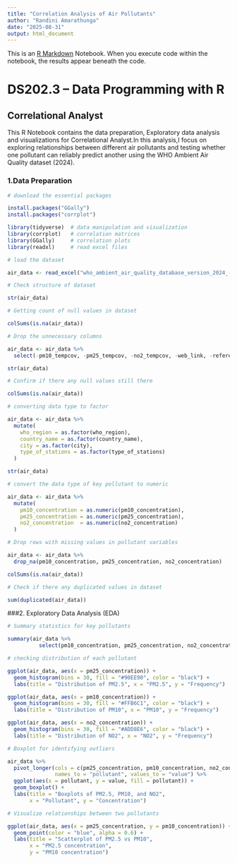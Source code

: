 ```yaml
---
title: "Correlation Analysis of Air Pollutants"
author: "Randini Amarathunga"
date: "2025-08-31"
output: html_document
---
```


This is an [R Markdown](http://rmarkdown.rstudio.com) Notebook. When you execute code within the notebook, the results appear beneath the code.

# DS202.3 – Data Programming with R

## Correlational Analyst

This R Notebook contains the data preparation, Exploratory data analysis and visualizations for Correlational Analyst.In this analysis,I focus on exploring relationships between different air pollutants and testing whether one pollutant can reliably predict another using the WHO Ambient Air Quality dataset (2024).

### 1.Data Preparation

```r
# download the essential packages

install.packages("GGally")
install.packages("corrplot")
```

```r
library(tidyverse)  # data manipulation and visualization
library(corrplot)   # correlation matrices
library(GGally)     # correlation plots
library(readxl)     # read excel files
```

```r
# load the dataset

air_data <- read_excel("who_ambient_air_quality_database_version_2024_(v6.1).xlsx", sheet = "Update 2024 (V6.1) (2)")
```

```r
# Check structure of dataset

str(air_data)
```



```r
# Getting count of null values in dataset

colSums(is.na(air_data))
```



```r
# Drop the unnecessary columns

air_data <- air_data %>%
  select(-pm10_tempcov, -pm25_tempcov, -no2_tempcov, -web_link, -reference, -version, -population_source)
```

```r
str(air_data)
```



```r
# Confirm if there any null values still there

colSums(is.na(air_data))
```



```r
# converting data type to factor

air_data <- air_data %>%
  mutate(
    who_region = as.factor(who_region),
    country_name = as.factor(country_name),
    city = as.factor(city),
    type_of_stations = as.factor(type_of_stations)
  )
```



```r
str(air_data)
```

```r
# convert the data type of key pollutant to numeric

air_data <- air_data %>%
  mutate(
    pm10_concentration = as.numeric(pm10_concentration),
    pm25_concentration = as.numeric(pm25_concentration),
    no2_concentration  = as.numeric(no2_concentration)
  )
```



```r
# Drop rows with missing values in pollutant variables

air_data <- air_data %>%
  drop_na(pm10_concentration, pm25_concentration, no2_concentration)
```


```r
colSums(is.na(air_data))
```



```r
# Check if there any duplicated values in dataset

sum(duplicated(air_data))
```






###2. Exploratory Data Analysis (EDA) 

```r
# Summary statistics for key pollutants

summary(air_data %>% 
          select(pm10_concentration, pm25_concentration, no2_concentration))
```



```r
# checking distribution of each pollutant

ggplot(air_data, aes(x = pm25_concentration)) +
  geom_histogram(bins = 30, fill = "#90EE90", color = "black") +
  labs(title = "Distribution of PM2.5", x = "PM2.5", y = "Frequency")

ggplot(air_data, aes(x = pm10_concentration)) +
  geom_histogram(bins = 30, fill = "#FFB6C1", color = "black") +
  labs(title = "Distribution of PM10", x = "PM10", y = "Frequency")

ggplot(air_data, aes(x = no2_concentration)) +
  geom_histogram(bins = 30, fill = "#ADD8E6", color = "black") +
  labs(title = "Distribution of NO2", x = "NO2", y = "Frequency")
```




```r
# Boxplot for identifying outliers

air_data %>%
  pivot_longer(cols = c(pm25_concentration, pm10_concentration, no2_concentration),
               names_to = "pollutant", values_to = "value") %>%
  ggplot(aes(x = pollutant, y = value, fill = pollutant)) +
  geom_boxplot() +
  labs(title = "Boxplots of PM2.5, PM10, and NO2",
       x = "Pollutant", y = "Concentration")
```


```r
# Visualize relationships between two pollutants

ggplot(air_data, aes(x = pm25_concentration, y = pm10_concentration)) +
  geom_point(color = "blue", alpha = 0.6) +
  labs(title = "Scatterplot of PM2.5 vs PM10",
       x = "PM2.5 concentration",
       y = "PM10 concentration")
```











